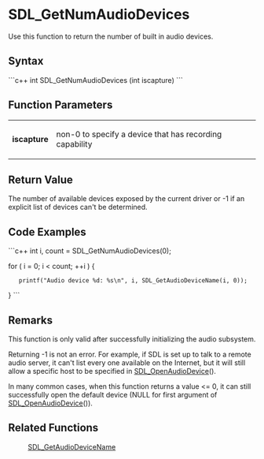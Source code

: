<!-- pragma section-numbers off -->
<!-- pragma disable-camelcase -->

= SDL_GetNumAudioDevices =
Use this function to return the number of built in audio devices.


== Syntax ==
```c++
int SDL_GetNumAudioDevices (int iscapture)
```

== Function Parameters ==
{|
|'''iscapture'''
|non-0 to specify a device that has recording capability
|}

== Return Value ==
The number of available devices exposed by the current driver or -1 if an explicit list of devices can't be determined. 

== Code Examples ==
```c++
int i, count = SDL_GetNumAudioDevices(0);

for ( i = 0; i < count; ++i ) {
    printf("Audio device %d: %s\n", i, SDL_GetAudioDeviceName(i, 0));
}
```

== Remarks ==
This function is only valid after successfully initializing the audio subsystem.

Returning -1 is not an error. For example, if SDL is set up to talk to a remote audio server, it can't list every one available on the Internet, but it will still allow a specific host to be specified in [[SDL_OpenAudioDevice]]().

In many common cases, when this function returns a value <= 0, it can still successfully open the default device (NULL for first argument of  [[SDL_OpenAudioDevice]]()).

== Related Functions ==
:[[SDL_GetAudioDeviceName]]
